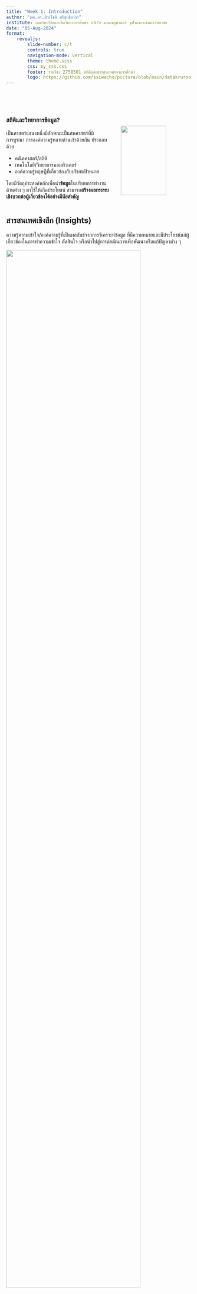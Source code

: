 ```yaml
---
title: "Week 1: Introduction"
author: "ผศ.ดร.สิวะโชติ ศรีสุทธิยากร"
institute: ภาควิชาวิจัยและจิตวิทยาการศึกษา <br> คณะครุศาสตร์ จุฬาลงกรณ์มหาวิทยาลัย
date: "05-Aug-2024"
format: 
    revealjs:
        slide-number: c/t	
        controls: true
        navigation-mode: vertical
        theme: theme.scss
        css: my_css.css
        footer: รายวิชา 2758501 สถิติและสารสนเทศทางการศึกษา
        logo: https://github.com/ssiwacho/picture/blob/main/datakruroo.png?raw=true
---
```


## {.smaller auto-animate="true"}

:::: {.columns}
::: {.column width="60%"}
<br>

### สถิติและวิทยาการข้อมูล? 
เป็นศาสตร์แขนงหนึ่งมีลักษณะเป็นสหศาสตร์ที่มี <br> การบูรณา
การองค์ความรู้หลายด้านเข้าด้วยกัน ประกอบด้วย

- คณิตศาสตร์/สถิติ 
- เทคโนโลยี/วิทยาการคอมพิวเตอร์ 
- องค์ความรู้ทฤษฎีที่เกี่ยวข้องกับบริบทเป้าหมาย 

โดยมีวัตถุประสงค์หลักเพื่อนำ**ข้อมูล**ในบริบทการทำงานด้านต่าง ๆ มาใช้ให้เกิดประโยชน์ สามารถ**สร้างผลกระทบเชิงบวกต่อผู้เกี่ยวข้องได้อย่างมีนัยสำคัญ**
:::


::: {.column width="40%"}
<br>
<br>
<br>


![](img/datascience.png){width="80%"}


<div class="caption2">[https://clevertap.com/blog/data-science/](https://clevertap.com/blog/data-science/)  </div>

![](img/learning_analytics_components.jpeg)

:::
::::


## สารสนเทศเชิงลึก (Insights) {.smaller}

ความรู้ความเข้าใจ/องค์ความรู้ที่เป็นผลลัพธ์จากการวิเคราะห์ข้อมูล ที่มีความหมายและมีประโยชน์แก่ผู้เกี่ยวข้องในการทำความเข้าใจ ตัดสินใจ หรือนำไปสู่การดำเนินการเพื่อพัฒนาหรือแก้ปัญหาต่าง ๆ 

![](img/insight.png){width="85%"}

<div class="caption">[Insight Literacy: Why We Need To Clarify What Insights Really Are](https://www.forbes.com/sites/brentdykes/2022/03/08/insight-literacy-why-we-need-to-clarify-what-insights-really-are/?sh=1fe3bfc83fc3)</div>

## สารสนเทศเชิงลึก (Insights) {.smaller}

<center>
![](img/education.png){width=75%}
</center>

## {.smaller}

![](img/datascience_process copy.png){width=70%}

<div class ="caption">[Goldstein (2017)](https://medium.com/the-mission/deconstructing-data-science-breaking-the-complex-craft-into-its-simplest-parts-15b15420df21)</div>


## Type of Data Analytics {.center}

![](img/typeofanalytic.png)


## Use Cases: Business {.smaller}

:::: {.columns}


::: {.column width="50%"}

![](https://assets.grab.com/wp-content/uploads/sites/8/2021/12/02175715/MY21GTPDT2GTPASS2021_How-To_GIF_800x800.gif){width=60%}

[![](img/เต่าบิน-2.jpg){width=80%}](https://thestandard.co/tao-bin-a-robotic-barista-suscess/)

:::

::: {.column width="50%"}


[![](https://miro.medium.com/v2/resize:fit:1400/format:webp/1*QKQA8ylu1lCtOkJaa_gGaw.png){width=100%}](https://medium.com/swlh/netflix-and-the-recommendation-system-e806f062ba74)

- Pricing

- Demand/Supply Analysis

- Customer Behavior Analysis

- Recommendation System

- Social Listening

:::


::::

## Use Cases: Medical {.smaller}


:::: {.columns}


::: {.column width="55%"}

[![](https://activewizards.com/content/blog/Top%207%20Data%20Science%20Use%20Cases%20in%20Healthcare/ai-brain-cancer-neurosciencenews.jpg){width=80%}](https://activewizards.com/blog/top-7-data-science-use-cases-in-healthcare/)


[![](img/Apple_WatchSeries6-ECG-alerts-heartrate-atrialfibrillation-longlook_050121_inline.jpg.large.jpg){width=35%}](https://www.youtube.com/watch?v=LAO43KDClDM&t=23s)[![](https://cdsassets.apple.com/live/7WUAS350/images/health/watchos-10-series-8-fall-detection-notification.png){width=30%}](https://support.apple.com/th-th/108896)

:::

::: {.column width="45%"}

<br>

- Medical image analysis

- Virtual assistance for patients and customer support

- Predictive medicine: prognosis and diagnostic accuracy

- Creation of drugs

- ...

:::
::::

## Data Science in Education (1) {.smaller}

> Data will help solve 
the big problems of tomorrow.
Prepare your students today. <br> - DataClassroom Inc. (2022)


:::: {.columns}
::: {.column width="55%"}
::: {style="font-size: 70%;"}

เก็บรวบรวมและวิเคราะห์ข้อมูลเกี่ยวกับผลการเรียนและพฤติกรรมการเรียนรู้ของนักเรียน เช่น การเข้าเรียน การทำการบ้าน การทบทวนบทเรียน และผลการทดสอบ ช่วยให้ครู (รวมทั้งนักเรียนและผู้เกี่ยวข้อง) ...

- ทราบจุดเด่น ความต้องการในการพัฒนาหรือปัญหาในการเรียนรู้ของนักเรียน 

- วิเคราะห์ปัจจัยที่มีความสัมพันธ์หรือมีผลต่อการเรียนรู้ของนักเรียน

- ออกแบบการจัดประสบการณ์เรียนรู้เฉพาะบุคคล (personalized learning)

- ทำนายแนวโน้มความสำเร็จในการเรียนของผู้เรียน หรือแนวโน้มความเสี่ยงของผู้เรียนแต่ละบุคคล 

- ปรับเปลี่ยน/ออกแบบการจัดการเรียนรู้ของรายวิชา

- ปรับปรุง/พัฒนาหลักสูตร

- Automation

:::
:::

::: {.column width="45%"}
![](img/datadriven.png)

<div class="caption">Bolz & Madhavan (2023)</div>

:::
::::

## Data Science in Education (2) {.smaller}


:::: {.columns}
::: {.column width="35%"}
<br>
![](img/ach.png){width="80%"}
![](img/effect_ach.png){width="100%"}

:::
::: {.column width="65%"}
<br>
![](img/predict.png)

:::
::::

## Data Science in Education (3) {.smaller}

![](img/speech.png){width="30%"}

![](img/AES.png){width="90%"}

## Data Science in Education (4) {.smaller}

<br>
<br>

การวิเคราะห์คุณภาพข้อสอบ

:::: {.columns}
::: {.column width="50%"}
![](img/itemanalysis.png)
:::
::: {.column width="50%"}
![](img/itemanalysis2.png)
:::
::::


<div class="caption">สิวะโชติ ศรีสุทธิยากร และคณะ (2567)</div>

## Data Science in Education (5) {.smaller}

![](img/education2.png)

<left>
<div class="caption2">วรรณี แกมเกตุ และคณะ (2566)</div>
</left>

<left>
<div class="caption">ธวัชชัย ขวัญเมือง และสิวะโชติ ศรีสุทธิยากร (2567)</div>
</left>

- กำกับติดตาม/ประเมินผลการดำเนินงานทางการศึกษา

- สนับสนุนการตัดสินใจเชิงนโยบาย/สร้างข้อเสนอแนะสำหรับการดำเนินงานทางการศึกษา

- บริหารจัดการ/จัดสรรทรัพยากรทางการศึกษา

## ตัวแปร ข้อมูล และค่าสังเกต {.smaller}


- **ตัวแปร (variable)** คือ คุณลักษณะของสิ่งต่าง ๆ (คน สัตว์ สิ่งของ) โดยที่คุณลักษณะดังกล่าวมีการแปรเปลี่ยนได้ตามหน่วยของสิ่ง ๆ นั้น (มักเรียกว่า หน่วยข้อมูล)

- **ข้อมูล (data)** คือข้อเท็จจริงหรือค่าที่ใช้สะท้อนสภาพของตัวแปร/คุณลักษณะของหน่วยข้อมูลที่ทำการศึกษา

- **ค่าสังเกต (observation)** คือหน่วยข้อมูลที่ถูกวัดหรือสังเกตค่าของตัวแปร

<center>
![](img/datatable.png){width=80%}
</center>

## ประเภทของข้อมูล {.smaller}

- **ข้อมูลเชิงปริมาณ (quantitative data)** คือ ข้อมูลที่มีลักษณะเป็นตัวเลขที่มีความหมาย เช่น น้ำหนัก ส่วนสูง คะแนนสอบ ร้อยละของการส่งการบ้าน จำนวนครั้งที่เข้าเรียน ของนักเรียน

- **ข้อมูลจัดประเภท (categorical data)** คือ ข้อมูลที่ค่าของข้อมูลไม่มีความหมายในเชิงปริมาณ แต่มีความหมายในเชิงการแบ่งกลุ่ม/หมวดหมู่ หรือประเภท เช่น เพศของนักเรียน สาขาวิชาเอกของนิสิต

<center>
![](img/type_of_data.png){width=85%}
</center>

##  Plausible data {.smaller}


คือ ข้อมูลที่มีความสมเหตุสมผล มีความน่าเชื่อถือ สามารถสะท้อนสภาพของตัวแปรได้ตรงกับการนำไปใช้ประโยชน์

- ข้อมูลที่สามารถยอมรับได้ว่าเป็นจริง มีความเป็นได้หรือมีเหตุผลตามสถานการณ์หรือบริบทที่กำลังศึกษา

- ข้อมูลที่สามารถเชื่อถือได้ว่ามีแหล่งที่มาที่ชัดเจนและถูกต้อง

- ข้อมูลที่สามารถสะท้อนสภาพหรือสถานะของตัวแปรได้อย่างถูกต้องและเหมาะสม



